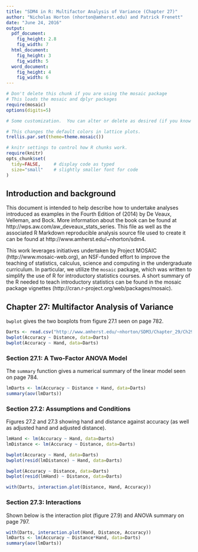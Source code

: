 ```yaml
---
title: "SDM4 in R: Multifactor Analysis of Variance (Chapter 27)"
author: "Nicholas Horton (nhorton@amherst.edu) and Patrick Frenett"
date: "June 24, 2016"
output: 
  pdf_document:
    fig_height: 2.8
    fig_width: 7
  html_document:
    fig_height: 3
    fig_width: 5
  word_document:
    fig_height: 4
    fig_width: 6
---
```



```r
# Don't delete this chunk if you are using the mosaic package
# This loads the mosaic and dplyr packages
require(mosaic)
options(digits=5)
```

```r
# Some customization.  You can alter or delete as desired (if you know what you are doing).

# This changes the default colors in lattice plots.
trellis.par.set(theme=theme.mosaic())  

# knitr settings to control how R chunks work.
require(knitr)
opts_chunk$set(
  tidy=FALSE,     # display code as typed
  size="small"    # slightly smaller font for code
)
```

## Introduction and background 

This document is intended to help describe how to undertake analyses introduced 
as examples in the Fourth Edition of \emph{Stats: Data and Models} (2014) by De Veaux, Velleman, and Bock.
More information about the book can be found at http://wps.aw.com/aw_deveaux_stats_series.  This
file as well as the associated R Markdown reproducible analysis source file used to create it can be found at http://www.amherst.edu/~nhorton/sdm4.

This work leverages initiatives undertaken by Project MOSAIC (http://www.mosaic-web.org), an NSF-funded effort to improve the teaching of statistics, calculus, science and computing in the undergraduate curriculum. In particular, we utilize the `mosaic` package, which was written to simplify the use of R for introductory statistics courses. A short summary of the R needed to teach introductory statistics can be found in the mosaic package vignettes (http://cran.r-project.org/web/packages/mosaic).

## Chapter 27: Multifactor Analysis of Variance

`bwplot` gives the two boxplots from figure 27.1 seen on page 782.

```r
Darts <- read.csv("http://www.amherst.edu/~nhorton/SDM3/Chapter_29/Ch29_Darts.csv")
bwplot(Accuracy ~ Distance, data=Darts)
bwplot(Accuracy ~ Hand, data=Darts)
```

### Section 27.1: A Two-Factor ANOVA Model

The `summary` function gives a numerical summary of the linear model seen on page 784.

```r
lmDarts <- lm(Accuracy ~ Distance + Hand, data=Darts)
summary(aov(lmDarts))
```

### Section 27.2: Assumptions and Conditions

Figures 27.2 and 27.3 showing hand and distance against accuracy (as well as adjusted hand and adjusted distance).

```r
lmHand <- lm(Accuracy ~ Hand, data=Darts)
lmDistance <- lm(Accuracy ~ Distance, data=Darts)

bwplot(Accuracy ~ Hand, data=Darts)
bwplot(resid(lmDistance) ~ Hand, data=Darts)

bwplot(Accuracy ~ Distance, data=Darts)
bwplot(resid(lmHand) ~ Distance, data=Darts)

with(Darts, interaction.plot(Distance, Hand, Accuracy))
```

### Section 27.3: Interactions

Shown below is the interaction plot (figure 27.9) and ANOVA summary on page 797.

```r
with(Darts, interaction.plot(Hand, Distance, Accuracy))
lmDarts <- lm(Accuracy ~ Distance*Hand, data=Darts)
summary(aov(lmDarts))
```